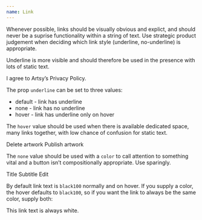 ```yaml
---
name: Link
---
```


Whenever possible, links should be visually obvious and explict, and should
never be a suprise functionality within a string of text. Use strategic product
judgement when deciding which link style (underline, no-underline) is
appropriate.

Underline is more visible and should therefore be used in the presence with
lots of static text.

<BorderBox width="100%" justifyContent="center">
  <Serif size="3">
    I agree to Artsy’s <Link href="foo">Privacy Policy</Link>.
  </Serif>
</BorderBox>

<Spacer my={4} />

The prop `underline` can be set to three values:

* default - link has underline
* none - link has no underline
* hover - link has underline only on hover

The `hover` value should be used when there is available dedicated space, many
links together, with low chance of confusion for static text.

<Playground>
  <Flex justifyContent="center">
    <Flex width="30%" justifyContent="space-between">
      <Link href="#" underlineBehavior="hover">
        Delete artwork
      </Link>
      <Link href="#" underlineBehavior="hover">
        Publish artwork
      </Link>
    </Flex>
  </Flex>
</Playground>

The `none` value should be used with a `color` to call attention to something
vital and a button isn’t compositionally appropriate. Use sparingly.

<Playground layout="vertical">
  <Flex justifyContent="center">
    <BorderBox width="30%">
      <Flex justifyContent="space-between" width="100%" alignItems="center">
        <Box>
          <Sans size="2" weight="medium">
            Title
          </Sans>
          <Sans size="2">Subtitle</Sans>
        </Box>
        <Link href="#" color="purple100" underlineBehavior="none">
          Edit
        </Link>
      </Flex>
    </BorderBox>
  </Flex>
</Playground>

By default link text is `black100` normally and on hover. If you supply a
color, the hover defaults to `black100`, so if you want the link to always be
the same color, supply both:

<Playground layout="vertical">
  <Flex justifyContent="center">
    <Box width="30%" bg="black100" p={3}>
      <Link href="#" color="white100" hoverColor="white100">
        <Serif>This link text is always white.</Serif>
      </Link>
    </Box>
  </Flex>
</Playground>
